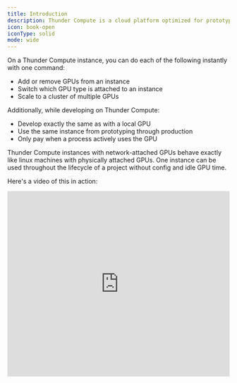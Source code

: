 ```yaml
---
title: Introduction
description: Thunder Compute is a cloud platform optimized for prototyping with GPUs.
icon: book-open
iconType: solid
mode: wide
---
```


On a Thunder Compute instance, you can do each of the following instantly with one command:

*   Add or remove GPUs from an instance
*   Switch which GPU type is attached to an instance
*   Scale to a cluster of multiple GPUs

Additionally, while developing on Thunder Compute:

*   Develop exactly the same as with a local GPU
*   Use the same instance from prototyping through production
*   Only pay when a process actively uses the GPU

Thunder Compute instances with network-attached GPUs behave exactly like linux machines with physically attached GPUs. One instance can be used throughout the lifecycle of a project without config and idle GPU time.

Here's a video of this in action:

<iframe width="100%" height="420" src="https://www.youtube.com/embed/3OCQQR9o3Vg?si=d2opkAAbemITyS7R" title="YouTube video player" frameborder="0" allow="accelerometer; autoplay; clipboard-write; encrypted-media; gyroscope; picture-in-picture; web-share" referrerpolicy="strict-origin-when-cross-origin" allowfullscreen></iframe>
